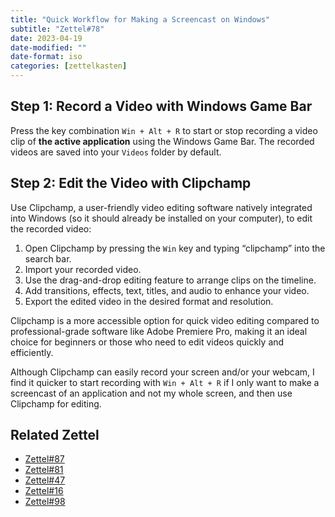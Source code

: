 ```yaml
---
title: "Quick Workflow for Making a Screencast on Windows"
subtitle: "Zettel#78"
date: 2023-04-19
date-modified: ""
date-format: iso
categories: [zettelkasten]
---
```

## Step 1: Record a Video with Windows Game Bar

Press the key combination `Win + Alt + R` to start or stop recording a video clip of **the active application** using the Windows Game Bar. The recorded videos are saved into your `Videos` folder by default.

## Step 2: Edit the Video with Clipchamp

Use Clipchamp, a user-friendly video editing software natively integrated into Windows (so it should already be installed on your computer), to edit the recorded video:

1. Open Clipchamp by pressing the `Win` key and typing "clipchamp" into the search bar.
2. Import your recorded video.
3. Use the drag-and-drop editing feature to arrange clips on the timeline.
4. Add transitions, effects, text, titles, and audio to enhance your video.
5. Export the edited video in the desired format and resolution.

Clipchamp is a more accessible option for quick video editing compared to professional-grade software like Adobe Premiere Pro, making it an ideal choice for beginners or those who need to edit videos quickly and efficiently.

Although Clipchamp can easily record your screen and/or your webcam, I find it quicker to start recording with `Win + Alt + R` if I only want to make a screencast of an application and not my whole screen, and then use Clipchamp for editing.

## Related Zettel

* [Zettel#87](/zettel/87)
* [Zettel#81](/zettel/81)
* [Zettel#47](/zettel/47)
* [Zettel#16](/zettel/16)
* [Zettel#98](/zettel/98)
